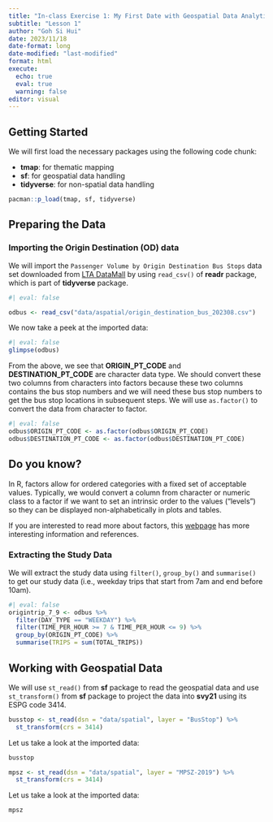```yaml
---
title: "In-class Exercise 1: My First Date with Geospatial Data Analytics"
subtitle: "Lesson 1" 
author: "Goh Si Hui"
date: 2023/11/18
date-format: long
date-modified: "last-modified"
format: html 
execute: 
  echo: true
  eval: true
  warning: false
editor: visual 
---
```


## Getting Started

We will first load the necessary packages using the following code chunk:

-   **tmap**: for thematic mapping
-   **sf**: for geospatial data handling
-   **tidyverse**: for non-spatial data handling

```r
pacman::p_load(tmap, sf, tidyverse)
```

## Preparing the Data

### Importing the Origin Destination (OD) data

We will import the `Passenger Volume by Origin Destination Bus Stops` data set downloaded from [LTA DataMall](https://datamall.lta.gov.sg/content/datamall/en.html "LTA DataMall") by using `read_csv()` of **readr** package, which is part of **tidyverse** package.

```r
#| eval: false

odbus <- read_csv("data/aspatial/origin_destination_bus_202308.csv")
```

We now take a peek at the imported data:

```r
#| eval: false
glimpse(odbus)
```

From the above, we see that **ORIGIN_PT_CODE** and **DESTINATION_PT_CODE** are character data type. We should convert these two columns from characters into factors because these two columns contains the bus stop numbers and we will need these bus stop numbers to get the bus stop locations in subsequent steps. We will use `as.factor()` to convert the data from character to factor.

```r
#| eval: false
odbus$ORIGIN_PT_CODE <- as.factor(odbus$ORIGIN_PT_CODE)
odbus$DESTINATION_PT_CODE <- as.factor(odbus$DESTINATION_PT_CODE)
```

::: {.callout-note appearance="simple"}
## Do you know?

In R, factors allow for ordered categories with a fixed set of acceptable values. Typically, we would convert a column from character or numeric class to a factor if we want to set an intrinsic order to the values ("levels") so they can be displayed non-alphabetically in plots and tables.

If you are interested to read more about factors, this [webpage](https://r4ds.had.co.nz/factors.html "R for Data Science (2e)") has more interesting information and references.
:::

### Extracting the Study Data

We will extract the study data using `filter()`, `group_by()` and `summarise()` to get our study data (i.e., weekday trips that start from 7am and end before 10am).

```r
#| eval: false
origintrip_7_9 <- odbus %>%
  filter(DAY_TYPE == "WEEKDAY") %>%
  filter(TIME_PER_HOUR >= 7 & TIME_PER_HOUR <= 9) %>%
  group_by(ORIGIN_PT_CODE) %>%
  summarise(TRIPS = sum(TOTAL_TRIPS))
```

## Working with Geospatial Data

We will use `st_read()` from **sf** package to read the geospatial data and use `st_transform()` from **sf** package to project the data into **svy21** using its ESPG code 3414.

```r
busstop <- st_read(dsn = "data/spatial", layer = "BusStop") %>%
  st_transform(crs = 3414)

```

Let us take a look at the imported data:

```r
busstop
```

```r
mpsz <- st_read(dsn = "data/spatial", layer = "MPSZ-2019") %>%
  st_transform(crs = 3414)

```

Let us take a look at the imported data:

```r
mpsz
```
